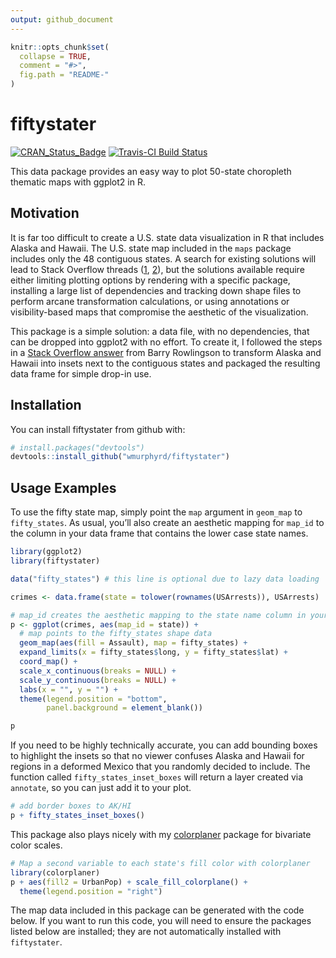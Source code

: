 ```yaml
---
output: github_document
---
```


<!-- README.md is generated from README.Rmd. Please edit that file -->

```r
knitr::opts_chunk$set(
  collapse = TRUE,
  comment = "#>",
  fig.path = "README-"
)
```

# fiftystater

[![CRAN_Status_Badge](http://www.r-pkg.org/badges/version/fiftystater)](https://cran.r-project.org/package=fiftystater)
[![Travis-CI Build Status](https://travis-ci.org/wmurphyrd/fiftystater.svg?branch=master)](https://travis-ci.org/wmurphyrd/fiftystater)

This data package provides an easy way to plot 50-state choropleth thematic maps
with ggplot2 in R. 

## Motivation

It is far too difficult to create a U.S. state data visualization in R that
includes Alaska and Hawaii. The U.S. state map included in the `maps` package
includes only the 48 contiguous states. A search for existing
solutions will lead to Stack Overflow threads 
([1](http://stackoverflow.com/questions/13757771/),
[2](http://stackoverflow.com/questions/25530358/)), but the solutions available
require either limiting plotting options by rendering with a specific package,
installing
a large list of dependencies and tracking down shape files to perform 
arcane transformation calculations, 
or using
annotations or visibility-based maps that compromise the aesthetic of the
visualization.

This package is a simple solution: a data file, with no dependencies, that can
be dropped into ggplot2 with no effort. To create it, 
I followed the steps in a 
[Stack Overflow answer](http://stackoverflow.com/a/13767984) 
from Barry Rowlingson to 
transform Alaska and Hawaii into insets next to the contiguous states and
packaged the resulting data frame for simple drop-in use. 

## Installation

You can install fiftystater from github with:

```r
# install.packages("devtools")
devtools::install_github("wmurphyrd/fiftystater")
```

## Usage Examples

To use the fifty state map, simply point the `map` argument in `geom_map`
to `fifty_states`. As usual, you'll also create an aesthetic mapping for 
`map_id` to the column in your data frame that contains the lower
case state names.


```r
library(ggplot2)
library(fiftystater)

data("fifty_states") # this line is optional due to lazy data loading

crimes <- data.frame(state = tolower(rownames(USArrests)), USArrests)

# map_id creates the aesthetic mapping to the state name column in your data
p <- ggplot(crimes, aes(map_id = state)) + 
  # map points to the fifty_states shape data
  geom_map(aes(fill = Assault), map = fifty_states) + 
  expand_limits(x = fifty_states$long, y = fifty_states$lat) +
  coord_map() +
  scale_x_continuous(breaks = NULL) + 
  scale_y_continuous(breaks = NULL) +
  labs(x = "", y = "") +
  theme(legend.position = "bottom", 
        panel.background = element_blank())

p
```

If you need to be highly technically accurate, you can add bounding boxes to 
highlight the insets so that no viewer confuses Alaska and Hawaii for regions in
a deformed Mexico that you randomly decided to include. 
The function called `fifty_states_inset_boxes` 
will return a layer created via `annotate`, so you can 
just add it to your plot. 

```r
# add border boxes to AK/HI
p + fifty_states_inset_boxes()
```

This package also plays nicely with my
[colorplaner](https://cran.r-project.org/package=colorplaner)
package for bivariate color scales.

```r
# Map a second variable to each state's fill color with colorplaner
library(colorplaner)
p + aes(fill2 = UrbanPop) + scale_fill_colorplane() +
  theme(legend.position = "right")
```

The map data included in this package can be generated with the code below. 
If you want to run this code, you
will need to ensure the packages listed below are installed; they are not
automatically
installed with `fiftystater`.

```r

```
